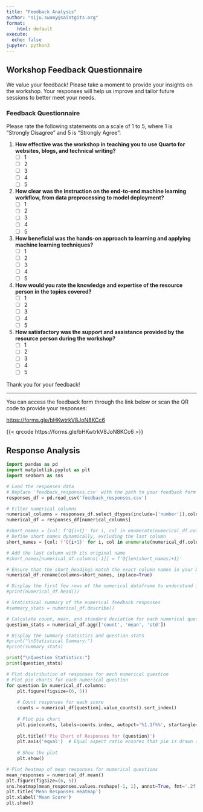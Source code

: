 ```yaml
---
title: "Feedback Analysis"
author: "siju.swamy@saintgits.org"
format:
    html: default
execute:
  echo: false
jupyter: python3
---
```


## Workshop Feedback Questionnaire

We value your feedback! Please take a moment to provide your insights on the workshop. Your responses will help us improve and tailor future sessions to better meet your needs.

### Feedback Questionnaire

Please rate the following statements on a scale of 1 to 5, where 1 is "Strongly Disagree" and 5 is "Strongly Agree":

1. **How effective was the workshop in teaching you to use Quarto for websites, blogs, and technical writing?**
   - [ ] 1
   - [ ] 2
   - [ ] 3
   - [ ] 4
   - [ ] 5

2. **How clear was the instruction on the end-to-end machine learning workflow, from data preprocessing to model deployment?**
   - [ ] 1
   - [ ] 2
   - [ ] 3
   - [ ] 4
   - [ ] 5

3. **How beneficial was the hands-on approach to learning and applying machine learning techniques?**
   - [ ] 1
   - [ ] 2
   - [ ] 3
   - [ ] 4
   - [ ] 5

4. **How would you rate the knowledge and expertise of the resource person in the topics covered?**
   - [ ] 1
   - [ ] 2
   - [ ] 3
   - [ ] 4
   - [ ] 5

5. **How satisfactory was the support and assistance provided by the resource person during the workshop?**
   - [ ] 1
   - [ ] 2
   - [ ] 3
   - [ ] 4
   - [ ] 5

Thank you for your feedback!

---

You can access the feedback form through the link below or scan the QR code to provide your responses:

<https://forms.gle/bHKwtrkV8JoN8KCc6>


{{< qrcode https://forms.gle/bHKwtrkV8JoN8KCc6 >}}


## Response Analysis

```python
import pandas as pd
import matplotlib.pyplot as plt
import seaborn as sns

# Load the responses data
# Replace 'feedback_responses.csv' with the path to your feedback form responses
responses_df = pd.read_csv('feedback_responses.csv')

# Filter numerical columns
numerical_columns = responses_df.select_dtypes(include=['number']).columns
numerical_df = responses_df[numerical_columns]

#short_names = {col: f'Q{i+1}' for i, col in enumerate(numerical_df.columns)}
# Define short names dynamically, excluding the last column
short_names = {col: f'Q{i+1}' for i, col in enumerate(numerical_df.columns)}

# Add the last column with its original name
#short_names[numerical_df.columns[-1]] = f'Q{len(short_names)+1}'

# Ensure that the short_headings match the exact column names in your DataFrame
numerical_df.rename(columns=short_names, inplace=True)

# Display the first few rows of the numerical dataframe to understand its structure
#print(numerical_df.head())

# Statistical summary of the numerical feedback responses
#summary_stats = numerical_df.describe()

# Calculate count, mean, and standard deviation for each numerical question
question_stats = numerical_df.agg(['count', 'mean', 'std'])

# Display the summary statistics and question stats
#print("\nStatistical Summary:")
#print(summary_stats)

print("\nQuestion Statistics:")
print(question_stats)

# Plot distribution of responses for each numerical question
# Plot pie charts for each numerical question
for question in numerical_df.columns:
    plt.figure(figsize=(6, 5))
    
    # Count responses for each score
    counts = numerical_df[question].value_counts().sort_index()
    
    # Plot pie chart
    plt.pie(counts, labels=counts.index, autopct='%1.1f%%', startangle=140, colors=plt.cm.Paired(range(len(counts))))
    
    plt.title(f'Pie Chart of Responses for {question}')
    plt.axis('equal')  # Equal aspect ratio ensures that pie is drawn as a circle.
    
    # Show the plot
    plt.show()

# Plot heatmap of mean responses for numerical questions
mean_responses = numerical_df.mean()
plt.figure(figsize=(6, 5))
sns.heatmap(mean_responses.values.reshape(-1, 1), annot=True, fmt='.2f', yticklabels=numerical_df.columns, cmap='coolwarm', cbar=True)
plt.title('Mean Responses Heatmap')
plt.xlabel('Mean Score')
plt.show()
```
